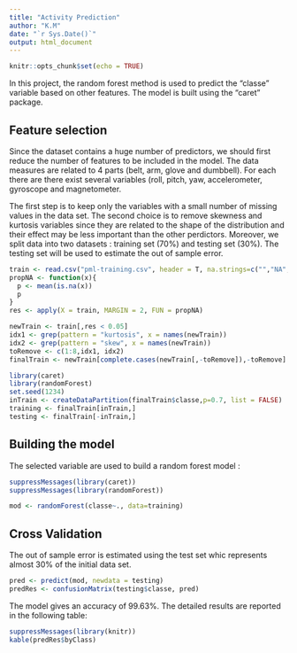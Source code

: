 ```yaml
---
title: "Activity Prediction"
author: "K.M"
date: "`r Sys.Date()`" 
output: html_document
---
```


```r
knitr::opts_chunk$set(echo = TRUE)
```

In this project, the random forest method is used to predict the "classe" variable based on other features. The model is built using the "caret" package.

## Feature selection
Since the dataset contains a huge number of predictors, we should first reduce the number of features to be included in the model. The data measures are related to 4 parts (belt, arm, glove and dumbbell). For each there are there exist several variables (roll, pitch, yaw, accelerometer, gyroscope and magnetometer.

The first step is to keep only the variables with a small number of missing values in the data set. The second choice is to remove skewness and kurtosis variables since they are related to the shape of the distribution and their effect may be less important than the other perdictors.
Moreover, we split data into two datasets : training set (70%) and testing set (30%). The testing set will be used to estimate the out of sample error.


```r
train <- read.csv("pml-training.csv", header = T, na.strings=c("","NA","#DIV/0!"))
propNA <- function(x){
  p <- mean(is.na(x))
  p
}
res <- apply(X = train, MARGIN = 2, FUN = propNA)

newTrain <- train[,res < 0.05]
idx1 <- grep(pattern = "kurtosis", x = names(newTrain))
idx2 <- grep(pattern = "skew", x = names(newTrain))
toRemove <- c(1:8,idx1, idx2) 
finalTrain <- newTrain[complete.cases(newTrain[,-toRemove]),-toRemove]

library(caret)
library(randomForest)
set.seed(1234)
inTrain <- createDataPartition(finalTrain$classe,p=0.7, list = FALSE)
training <- finalTrain[inTrain,]
testing <- finalTrain[-inTrain,]
```


## Building the model

The selected variable are used to build a random forest model :

```r

suppressMessages(library(caret))
suppressMessages(library(randomForest))

mod <- randomForest(classe~., data=training)

```

## Cross Validation

The out of sample error is estimated using the test set whic represents almost 30% of the initial data set.
```r
pred <- predict(mod, newdata = testing)
predRes <- confusionMatrix(testing$classe, pred)
```

The model gives an accuracy of 99.63%. The detailed results are reported in the following table:
```r
suppressMessages(library(knitr))
kable(predRes$byClass)
```
